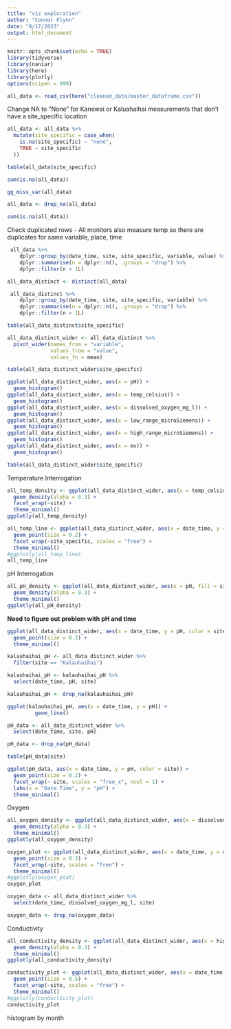 ```yaml
---
title: "viz exploration"
author: "Connor Flynn"
date: "8/17/2023"
output: html_document
---
```


```r
knitr::opts_chunk$set(echo = TRUE)
library(tidyverse)
library(naniar)
library(here)
library(plotly)
options(scipen = 999)
```


```r
all_data <- read_csv(here("cleaned_data/master_dataframe.csv"))
```
Change NA to "None" for Kanewai or Kaluahaihai measurements that don't have a site_specific location

```r
all_data <- all_data %>%
  mutate(site_specific = case_when(
    is.na(site_specific) ~ "none",
    TRUE ~ site_specific
  ))
```


```r
table(all_data$site_specific)
```



```r
sum(is.na(all_data))
```

```r
gg_miss_var(all_data)
```
```r
all_data <- drop_na(all_data)
```


```r
sum(is.na(all_data))
```

Check duplicated rows
- All monitors also measure temp so there are duplicates for same variable, place, time

```r
 all_data %>%
    dplyr::group_by(date_time, site, site_specific, variable, value) %>%
    dplyr::summarise(n = dplyr::n(), .groups = "drop") %>%
    dplyr::filter(n > 1L)
```

```r
all_data_distinct <- distinct(all_data)
```


```r
 all_data_distinct %>%
    dplyr::group_by(date_time, site, site_specific, variable) %>%
    dplyr::summarise(n = dplyr::n(), .groups = "drop") %>%
    dplyr::filter(n > 1L)
```
```r
table(all_data_distinct$site_specific)
```




```r
all_data_distinct_wider <- all_data_distinct %>% 
  pivot_wider(names_from = "variable",
              values_from = "value",
              values_fn = mean)
```

```r
table(all_data_distinct_wider$site_specific)
```


```r
ggplot(all_data_distinct_wider, aes(x = pH)) +
  geom_histogram()
ggplot(all_data_distinct_wider, aes(x = temp_celsius)) +
  geom_histogram()
ggplot(all_data_distinct_wider, aes(x = dissolved_oxygen_mg_l)) +
  geom_histogram()
ggplot(all_data_distinct_wider, aes(x = low_range_microSiemens)) +
  geom_histogram()
ggplot(all_data_distinct_wider, aes(x = high_range_microSiemens)) +
  geom_histogram()
ggplot(all_data_distinct_wider, aes(x = mv)) +
  geom_histogram()
```


```r
table(all_data_distinct_wider$site_specific)
```


Temperature Interrogation


```r
all_temp_density <- ggplot(all_data_distinct_wider, aes(x = temp_celsius, fill = site_specific)) +
  geom_density(alpha = 0.3) +
  facet_wrap(~site) +
  theme_minimal()
ggplotly(all_temp_density)
```


```r
all_temp_line <- ggplot(all_data_distinct_wider, aes(x = date_time, y = temp_celsius, color = site)) +
  geom_point(size = 0.2) +
  facet_wrap(~site_specific, scales = "free") +
  theme_minimal()
#ggplotly(all_temp_line)
all_temp_line
```




pH Interrogation

```r
all_pH_density <- ggplot(all_data_distinct_wider, aes(x = pH, fill = site)) +
  geom_density(alpha = 0.3) +
  theme_minimal()
ggplotly(all_pH_density)
```


**Need to figure out problem with pH and time**

```r
ggplot(all_data_distinct_wider, aes(x = date_time, y = pH, color = site)) +
  geom_point(size = 0.2) +
  theme_minimal()

```

```r
kalauhaihai_pH <- all_data_distinct_wider %>% 
  filter(site == "Kalauhaihai")

kalauhaihai_pH <- kalauhaihai_pH %>% 
  select(date_time, pH, site)

kalauhaihai_pH <- drop_na(kalauhaihai_pH)
```

```r
ggplot(kalauhaihai_pH, aes(x = date_time, y = pH)) +
         geom_line()
```


```r
pH_data <- all_data_distinct_wider %>% 
  select(date_time, site, pH)

pH_data <- drop_na(pH_data)
```

```r
table(pH_data$site)
```


```r
ggplot(pH_data, aes(x = date_time, y = pH, color = site)) +
  geom_point(size = 0.2) +
  facet_wrap(~ site, scales = "free_x", ncol = 1) +
  labs(x = "Date Time", y = "pH") +
  theme_minimal()
```

Oxygen

```r
all_oxygen_density <- ggplot(all_data_distinct_wider, aes(x = dissolved_oxygen_mg_l, fill = site)) +
  geom_density(alpha = 0.3) +
  theme_minimal()
ggplotly(all_oxygen_density)
```

```r
oxygen_plot <- ggplot(all_data_distinct_wider, aes(x = date_time, y = dissolved_oxygen_mg_l, color = site)) +
  geom_point(size = 0.3) +
  facet_wrap(~site, scales = "free") +
  theme_minimal()
#ggplotly(oxygen_plot)
oxygen_plot
```

```r
oxygen_data <- all_data_distinct_wider %>% 
  select(date_time, dissolved_oxygen_mg_l, site)

oxygen_data <- drop_na(oxygen_data)
```




Conductivity

```r
all_conductivity_density <- ggplot(all_data_distinct_wider, aes(x = high_range_microSiemens, fill = site)) +
  geom_density(alpha = 0.3) +
  theme_minimal()
ggplotly(all_conductivity_density)
```

```r
conductivity_plot <- ggplot(all_data_distinct_wider, aes(x = date_time, y = high_range_microSiemens, color = site)) +
  geom_point(size = 0.5) +
  facet_wrap(~site, scales = "free") +
  theme_minimal()
#ggplotly(conductivity_plot)
conductivity_plot
```


histogram by month


